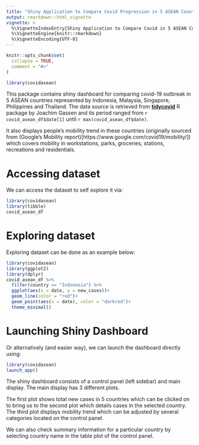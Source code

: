 ```yaml
---
title: "Shiny Application to Compare Covid Progression in 5 ASEAN Countries"
output: rmarkdown::html_vignette
vignette: >
  %\VignetteIndexEntry{Shiny Application to Compare Covid in 5 ASEAN Countries}
  %\VignetteEngine{knitr::rmarkdown}
  %\VignetteEncoding{UTF-8}
---
```


```r
knitr::opts_chunk$set(
  collapse = TRUE,
  comment = "#>"
)
```

```r
library(covidasean)
```

This package contains shiny dashboard for comparing covid-19 outbreak in 5 ASEAN countries represented by Indonesia, Malaysia, Singapore, Philippines and Thailand. The data source is retrieved from [**tidycovid**](https://joachim-gassen.github.io/tidycovid19/) R package by Joachim Gassen and its period ranged from `r covid_asean_df$date[1]` until `r max(covid_asean_df$date)`.

It also displays people's mobility trend in these countries (originally sourced from (Google's Mobility report)[https://www.google.com/covid19/mobility/]) which covers mobility in workstations, parks, groceries, stations, recreations and residentials. 

# Accessing dataset

We can access the dataset to self explore it via:
```r
library(covidasean)
library(tibble)
covid_asean_df
```

# Exploring dataset

Exploring dataset can be done as an example below:
```r
library(covidasean)
library(ggplot2)
library(dplyr)
covid_asean_df %>% 
  filter(country == "Indonesia") %>% 
  ggplot(aes(x = date, y = new_cases))+
  geom_line(color = "red")+
  geom_point(aes(x = date), color = "darkred")+
  theme_minimal()
```


# Launching Shiny Dashboard
Or alternatively (and easier way), we can launch the dashboard directly using:
```r
library(covidasean)
launch_app()
```

The shiny dashboard consists of a control panel (left sidebar) and main display. The main display has 3 different plots.  

The first plot shows total new cases in 5 countries which can be clicked on to bring us to the second plot which details cases in the selected country. The third plot displays mobility trend which can be adjusted by several categories located on the control panel.

We can also check summary information for a particular country by selecting country name in the table plot of the control panel.
